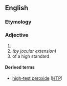 ==English==

===Etymology===
{{compound|en|high|test}}

===Adjective===
{{en-adj|-|head=[[high]]-[[test]]}}

# {{n-g|Applied to [[premium]] [[gasoline]].}}
# ''(by jocular extension)'' {{n-g|Applied to [[coffee]] that is not [[decaffeinated]].}}
# of a high standard

====Derived terms====
* [[high-test peroxide]] ([[HTP]])